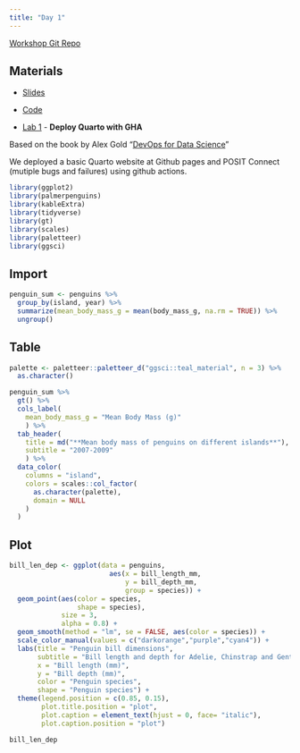 ---
title: "Day 1"
---

[Workshop Git Repo](https://posit-conf-2023.github.io/devops/)

## **Materials**

-   [Slides](https://posit-conf-2023.github.io/devops/slides/workshop_full_slides.html#/title-slide)

-   [Code](https://github.com/posit-conf-2023/devops)

-   [Lab 1](https://posit-conf-2023.github.io/devops/coursework_labs/01_lab_devops_CICD/Deploy_Quarto_GHA.html) - **Deploy Quarto with GHA**

Based on the book by Alex Gold "[DevOps for Data Science](https://do4ds.com/)"

We deployed a basic Quarto website at Github pages and POSIT Connect (mutiple bugs and failures) using github actions.\

```{r imports, quietly = T, warning=F, message=F, echo =F}
library(ggplot2)
library(palmerpenguins)
library(kableExtra)
library(tidyverse)
library(gt)
library(scales)
library(paletteer)
library(ggsci)
```

## Import  

```{r tidydata, warning=F, message=F}

penguin_sum <- penguins %>%
  group_by(island, year) %>%
  summarize(mean_body_mass_g = mean(body_mass_g, na.rm = TRUE)) %>% 
  ungroup()

```

## Table  

```{r table, quietly = T, warning=F, message=F}
palette <- paletteer::paletteer_d("ggsci::teal_material", n = 3) %>%
  as.character()

penguin_sum %>% 
  gt() %>% 
  cols_label(
    mean_body_mass_g = "Mean Body Mass (g)"
    ) %>% 
  tab_header(
    title = md("**Mean body mass of penguins on different islands**"),
    subtitle = "2007-2009"
    ) %>% 
  data_color(
    columns = "island",
    colors = scales::col_factor(
      as.character(palette),
      domain = NULL
    )
  )
```

## Plot  

```{r plot, quietly = T, warning=F, message=F}
bill_len_dep <- ggplot(data = penguins,
                         aes(x = bill_length_mm,
                             y = bill_depth_mm,
                             group = species)) +
  geom_point(aes(color = species, 
                 shape = species),
             size = 3,
             alpha = 0.8) +
  geom_smooth(method = "lm", se = FALSE, aes(color = species)) +
  scale_color_manual(values = c("darkorange","purple","cyan4")) +
  labs(title = "Penguin bill dimensions",
       subtitle = "Bill length and depth for Adelie, Chinstrap and Gentoo Penguins at Palmer Station LTER",
       x = "Bill length (mm)",
       y = "Bill depth (mm)",
       color = "Penguin species",
       shape = "Penguin species") +
  theme(legend.position = c(0.85, 0.15),
        plot.title.position = "plot",
        plot.caption = element_text(hjust = 0, face= "italic"),
        plot.caption.position = "plot")

bill_len_dep
```
